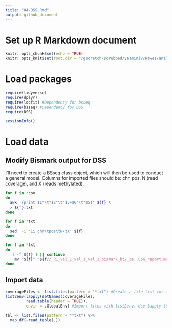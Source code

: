 ```yaml
---
title: "04-DSS.Rmd"
output: github_document
---
```


# Set up R Markdown document

```r
knitr::opts_chunk$set(echo = TRUE)
knitr::opts_knit$set(root.dir = "/gscratch/scrubbed/yaaminiv/Hawes/analyses/DSS") #Set root directory
```

# Load packages

```r
require(tidyverse)
require(dplyr)
require(locfit) #Dependency for bsseq
require(bsseq) #Dependency for DSS
require(DSS)
```

```r
sessionInfo()
```

# Load data

## Modify Bismark output for DSS

I'll need to create a BSseq class object, which will then be used to conduct a general model. Columns for imported files should be: chr, pos, N (read coverage), and X (reads methylated).

```bash
for f in *cov
do
  awk '{print $1"\t"$2"\t"$5+$6"\t"$5}' ${f} \
  > ${f}.txt
done
```

```bash
for f in *txt
do
  sed  -i '1i chr\tpos\tN\tX' ${f}
done
```

```bash
for f in *txt
do
   [ -f ${f} ] || continue
    mv "${f}" "${f//_R1_val_1_val_1_val_1_bismark_bt2_pe..CpG_report.merged_CpG_evidence.cov/}"
done
```

## Import data

```r
coverageFiles <- list.files(pattern = "*txt") #Create a file list for all 24 files to import
list2env(lapply(setNames(coverageFiles, 
         read.table(header = TRUE)),
         envir = .GlobalEnv) #Import files with list2env. Use lapply to setNames. Files will be named zr3644_#

```

```r
tbl <- list.files(pattern = "*txt") %>%
  map_df(~read_table(.))
```









